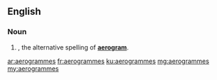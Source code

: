 ==English==

===Noun===
{{head|en}}

# {{plural of|aerogramme}}, the alternative spelling of '''[[aerogram]]'''.

[[ar:aerogrammes]]
[[fr:aerogrammes]]
[[ku:aerogrammes]]
[[mg:aerogrammes]]
[[my:aerogrammes]]